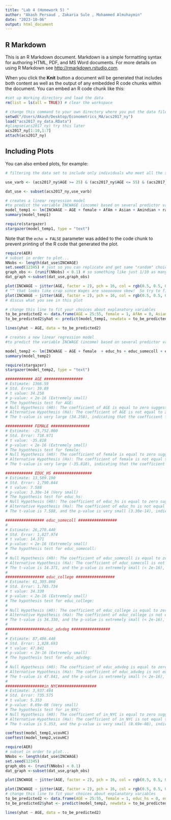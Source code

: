 ```yaml
---
title: "Lab 4 (Homework 5) "
author: "Akash Persaud , Zakaria Sule , Mohammed Almuhaymin"
date: "2023-10-06"
output: html_document
---
```


## R Markdown

This is an R Markdown document. Markdown is a simple formatting syntax for authoring HTML, PDF, and MS Word documents. For more details on using R Markdown see <http://rmarkdown.rstudio.com>.

When you click the **Knit** button a document will be generated that includes both content as well as the output of any embedded R code chunks within the document. You can embed an R code chunk like this:

```r
#set up Working directory and load the data 
rm(list = ls(all = TRUE)) # clear the workspace

# change this command to your own directory where you put the data file 
setwd("/Users/Akash/Desktop/Econometrics_MA/acs2017_ny")
load("acs2017_ny_data.RData")
#glimpse(acs2017_ny) try this later
acs2017_ny[1:10,1:7]
attach(acs2017_ny)

```

## Including Plots

You can also embed plots, for example:

```r
# filtering the data set to include only individuals who meet all the specified conditions in the use_varb logical vector. 

use_varb <- (acs2017_ny$AGE >= 25) & (acs2017_ny$AGE <= 55) & (acs2017_ny$LABFORCE == 2) & (acs2017_ny$WKSWORK2 > 4) & (acs2017_ny$UHRSWORK >= 35)

dat_use <- subset(acs2017_ny,use_varb) 

```

```r
# creates a linear regression model
#to predict the variable INCWAGE (income) based on several predictor variables
model_temp1 <- lm(INCWAGE ~ AGE + female + AfAm + Asian + Amindian + race_oth + Hispanic + educ_hs + educ_somecoll + educ_college + educ_advdeg, data = dat_use)
summary(model_temp1)

require(stargazer)
stargazer(model_temp1, type = "text")

```




Note that the `echo = FALSE` parameter was added to the code chunk to prevent printing of the R code that generated the plot.


```r
require(AER)
# subset in order to plot...
NNobs <- length(dat_use$INCWAGE)
set.seed(12345) # just so you can replicate and get same "random" choices
graph_obs <- (runif(NNobs) < 0.1) # so something like just 1/10 as many obs
dat_graph <-subset(dat_use,graph_obs)  

plot(INCWAGE ~ jitter(AGE, factor = 2), pch = 16, col = rgb(0.5, 0.5, 0.5, alpha = 0.2), data = dat_graph)
# ^^ that looks like crap since Wages are soooooooo skew!  So try to find some sensible ylim = c(0, ??)
plot(INCWAGE ~ jitter(AGE, factor = 2), pch = 16, col = rgb(0.5, 0.5, 0.5, alpha = 0.2), ylim = c(0,150000), data = dat_graph)
# discus what you see in this plot

# change this line to fit your choices about explanatory variables
to_be_predicted2 <- data.frame(AGE = 25:55, female = 1, AfAm = 0, Asian = 0, Amindian = 1, race_oth = 1, Hispanic = 1, educ_hs = 0, educ_somecoll = 0, educ_college = 1, educ_advdeg = 0)
to_be_predicted2$yhat <- predict(model_temp1, newdata = to_be_predicted2)

lines(yhat ~ AGE, data = to_be_predicted2)


```




```r
# creates a new linear regression model
#to predict the variable INCWAGE (income) based on several predictor variables

model_temp2 <- lm(INCWAGE ~ AGE + female  + educ_hs + educ_somecoll + educ_college + educ_advdeg + in_NYC, data = dat_use)
summary(model_temp2)

require(stargazer)
stargazer(model_temp2, type = "text")

############ AGE #################
# Estimate: 1366.59
# Std. Error: 39.89
# t value: 34.258
# p-value: < 2e-16 (Extremely small)
# The hypothesis test for AGE:
# Null Hypothesis (H0): The coefficient of AGE is equal to zero suggesting that AGE has no effect on INCWAGE.
# Alternative Hypothesis (Ha): The coefficient of AGE is not equal to zero suggesting that AGE has an effect on INCWAGE.
# The t-value is very large (34.258), indicating that the coefficient for AGE is highly statistically significant. The extremely small p-value (< 2e-16) also confirms that AGE significantly affects INCWAGE. The confidence interval for AGE would not include zero, further supporting the alternative hypothesis.

############ FEMALE #################
# Estimate: -25,752.000
# Std. Error: 718.971
# t value: -35.818
# p-value: < 2e-16 (Extremely small)
# The hypothesis test for female:
# Null Hypothesis (H0): The coefficient of female is equal to zero suggesting female has no effect on INCWAGE.
# Alternative Hypothesis (Ha): The coefficient of female is not equal to zero suggesting female has an effect on INCWAGE.
# The t-value is very large (-35.818), indicating that the coefficient for female is highly statistically significant. The extremely small p-value (< 2e-16) confirms that female significantly affects INCWAGE.

############ EDUC_HS #################
# Estimate: 13,589.190
# Std. Error: 1,790.844
# t value: 7.588
# p-value: 3.30e-14 (Very small)
# The hypothesis test for educ_hs:
# Null Hypothesis (H0): The coefficient of educ_hs is equal to zero suggesting educ_hs has no effect on INCWAGE.
# Alternative Hypothesis (Ha): The coefficient of educ_hs is not equal to zero suggesting educ_hs has an effect on INCWAGE.
# The t-value is 7.588, and the p-value is very small (3.30e-14), indicating that educ_hs significantly affects INCWAGE.

################# educ_somecoll #################
# 
# Estimate: 26,270.440
# Std. Error: 1,827.974
# t value: 14.371
# p-value: < 2e-16 (Extremely small)
# The hypothesis test for educ_somecoll:
# 
# Null Hypothesis (H0): The coefficient of educ_somecoll is equal to zero suggesting educ_somecoll has no effect on INCWAGE).
# Alternative Hypothesis (Ha): The coefficient of educ_somecoll is not equal to zero suggesting educ_somecoll has an effect on INCWAGE.
# The t-value is 14.371, and the p-value is extremely small (< 2e-16), indicating that educ_somecoll significantly affects INCWAGE.
# 
################# educ_college #################
# Estimate: 61,305.060
# Std. Error: 1,785.734
# t value: 34.330
# p-value: < 2e-16 (Extremely small)
# The hypothesis test for educ_college:
# 
# Null Hypothesis (H0): The coefficient of educ_college is equal to zero suggesting educ_college has no effect on INCWAGE.
# Alternative Hypothesis (Ha): The coefficient of educ_college is not equal to zero suggesting educ_college has an effect on INCWAGE.
# The t-value is 34.330, and the p-value is extremely small (< 2e-16), indicating that educ_college significantly affects INCWAGE.
# 
#################educ_advdeg #################
# 
# Estimate: 87,486.440
# Std. Error: 1,828.693
# t value: 47.841
# p-value: < 2e-16 (Extremely small)
# The hypothesis test for educ_advdeg:
# 
# Null Hypothesis (H0): The coefficient of educ_advdeg is equal to zero suggesting educ_advdeg has no effect on INCWAGE.
# Alternative Hypothesis (Ha): The coefficient of educ_advdeg is not equal to zero suggesting educ_advdeg has an effect on INCWAGE.
# The t-value is 47.841, and the p-value is extremely small (< 2e-16), indicating that educ_advdeg significantly affects INCWAGE.
# 
#################in_NYC#################
# Estimate: 3,937.484
# Std. Error: 735.575
# t value: 5.353
# p-value: 8.69e-08 (Very small)
# The hypothesis test for in_NYC:
# Null Hypothesis (H0): The coefficient of in_NYC is equal to zero suggesting in_NYC has no effect on INCWAGE).
# Alternative Hypothesis (Ha): The coefficient of in_NYC is not equal to zero suggesting in_NYC has an effect on INCWAGE).
# The t-value is 5.353, and the p-value is very small (8.69e-08), indicating that in_NYC significantly affects INCWAGE.

```








```r
coeftest(model_temp1,vcovHC)
coeftest(model_temp2,vcovHC)

```
```r
require(AER)
# subset in order to plot...
NNobs <- length(dat_use$INCWAGE)
set.seed(12345)
graph_obs <- (runif(NNobs) < 0.1) 
dat_graph <-subset(dat_use,graph_obs)  

plot(INCWAGE ~ jitter(AGE, factor = 2), pch = 16, col = rgb(0.5, 0.5, 0.5, alpha = 0.2), data = dat_graph)

plot(INCWAGE ~ jitter(AGE, factor = 2), pch = 16, col = rgb(0.5, 0.5, 0.5, alpha = 0.2), ylim = c(0,150000), data = dat_graph)
# change this line to fit your choices about explanatory variables
to_be_predicted2 <- data.frame(AGE = 25:55, female = 1, educ_hs = 0, educ_somecoll = 0, educ_college = 1, educ_advdeg = 0 ,in_NYC=1)
to_be_predicted2$yhat <- predict(model_temp2, newdata = to_be_predicted2)

lines(yhat ~ AGE, data = to_be_predicted2)

```

